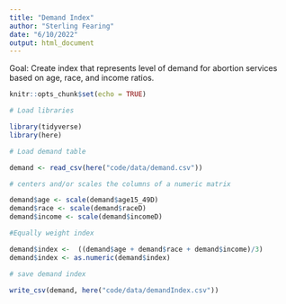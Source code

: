 ```yaml
---
title: "Demand Index"
author: "Sterling Fearing"
date: "6/10/2022"
output: html_document
---
```


Goal: Create index that represents level of demand for abortion services based on age, race, and income ratios. 

```r
knitr::opts_chunk$set(echo = TRUE)
```

```r
# Load libraries 

library(tidyverse)
library(here)

```

```r
# Load demand table

demand <- read_csv(here("code/data/demand.csv"))

```

```r
# centers and/or scales the columns of a numeric matrix

demand$age <- scale(demand$age15_49D)
demand$race <- scale(demand$raceD)
demand$income <- scale(demand$incomeD)

```

```r
#Equally weight index 

demand$index <-  ((demand$age + demand$race + demand$income)/3)
demand$index <- as.numeric(demand$index)

```

```r
# save demand index

write_csv(demand, here("code/data/demandIndex.csv"))
```

